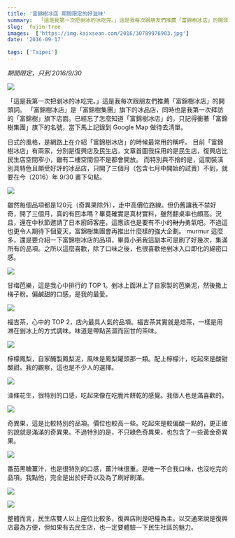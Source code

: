 ```yaml
---
title: '富錦樹冰店 期間限定的好滋味'
summary:  「這是我第一次把剉冰的冰吃完。」這是我每次跟朋友們推薦「富錦樹冰店」的開頭詞。
slug:  fujin-tree
images:  ['https://img.kaixsean.com/2016/30789976903.jpg']
date: '2016-09-17'

tags: ['Taipei']
---
```

*期間限定，只到 2016/9/30*

![](https://img.kaixsean.com/2016/30789976903.jpg)

「這是我第一次把剉冰的冰吃完。」這是我每次跟朋友們推薦「富錦樹冰店」的開頭詞。 「富錦樹冰店」是「富錦樹集團」旗下的冰品店，同時也是我第一次拜訪的「富錦樹」旗下店面。已經忘了怎麼知道「富錦樹冰店」的，只記得衝著「富錦樹集團」旗下的名號，當下馬上記錄到 Google Map 做待去清單。

日式的風格，是網路上在介紹「富錦樹冰店」的時候最常用的稱呼。 目前「富錦樹冰店」有兩家，分別是復興店及民生店。文章首圖我採用的是民生店，復興店比民生店空間窄小，雖有二樓空間但不是都會開放。 而特別與不捨的是，這間裝潢別具特色且頗受好評的冰品店，只開了三個月（包含七月中開始的試賣）不到，就要在今（2016）年 9/30 畫下句點。 

![](https://img.kaixsean.com/2016/31562174696.jpg)

雖然每個品項都是120元（奇異果除外），走中高價位路線。但仍舊讓我不禁好奇，開了三個月，真的有回本嗎？畢竟確實是真材實料，雖然翻桌率也頗高。況且，還在中秋節邀請了日本廚師客座，這應該也是要有不小的<del>財力</del>勇氣吧。不過這也更令人期待下個夏天，富錦樹集團會再推出什麼樣的強大企劃。 murmur 這麼多，還是要介紹一下富錦樹冰店的品項，畢竟小弟我這副本可是刷了好幾次，集滿所有的品項。之所以這麼喜歡，除了口味之後，也很喜歡他剉冰入口即化的綿密口感。

![](https://img.kaixsean.com/2016/32195143091.jpg)

甘梅芭樂，這是我心中排行的 TOP 1。剉冰上面淋上了自家製的芭樂泥，然後撒上梅子粉。偏鹹甜的口感，是我的最愛。 

![](https://img.kaixsean.com/2016/31562193326.jpg)

福吉茶，心中的 TOP 2，店內最具人氣的品項。福吉茶其實就是焙茶，一樣是用淋在剉冰上的方式調味。味道是帶點苦澀而回甘的茶味。

![](https://img.kaixsean.com/2016/31483683171.jpg)

檸檬鳳梨，自家醃製鳳梨泥，風味是鳳梨罐頭那一類。配上檸檬汁，吃起來是酸甜酸甜。我的觀察，這也是不少人的選擇。

![](https://img.kaixsean.com/2016/30789968843.jpg)

油條花生，很特別的口感，吃起來像在吃脆片餅乾的感覺。我個人也是滿喜歡的。 

![](https://img.kaixsean.com/2016/31483685541.jpg)

奇異果，這是比較特別的品項。價位也較高一些。吃起來是較偏酸一點的，更正確的說就是滿滿的奇異果。不過特別的是，不只綠色奇異果，也包含了一些黃金奇異果。 

![](https://img.kaixsean.com/2016/30789967763.jpg)

番茄黑糖薑汁，也是很特別的口感，薑汁味很重。是唯一不合我口味，也沒吃完的品項。我點他，完全是出於好奇以及為了刷好刷滿。

![](https://img.kaixsean.com/2016/31452982502.jpg)

![](https://img.kaixsean.com/2016/31600070145.jpg)

整體而言，民生店雙人以上座位比較多，復興店則是吧檯為主。以交通來說是復興店最為方便，但如果有去民生店，也一定要體驗一下民生社區的魅力。